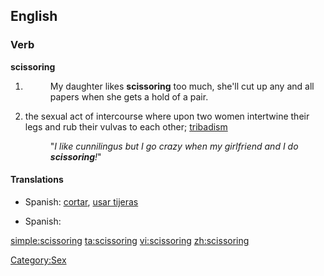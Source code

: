 ==English==

===Verb===
'''scissoring'''

# {{present participle of|[[scissor]]}}
#: My daughter likes '''scissoring''' too much, she'll cut up any and all papers when she gets a hold of a pair. 
# the sexual act of intercourse where upon two women intertwine their legs and rub their vulvas to each other; [[tribadism]]
#: "''I like cunnilingus but I go crazy when my girlfriend and I do '''scissoring'''!''"

====Translations====
{{trans-top|cutting}}
* Spanish: [[cortar]], [[usar tijeras]]
{{trans-mid|}}
{{trans-bottom|}}

{{trans-top|lesbian sex}}
* Spanish: {{t+|es|tribadismo}}
{{trans-mid|}}
{{trans-bottom|}}

[[Category:Sex]]

[[simple:scissoring]]
[[ta:scissoring]]
[[vi:scissoring]]
[[zh:scissoring]]